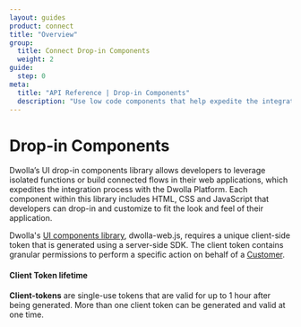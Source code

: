 ```yaml
---
layout: guides
product: connect
title: "Overview"
group:
  title: Connect Drop-in Components
  weight: 2
guide:
  step: 0
meta:
  title: "API Reference | Drop-in Components"
  description: "Use low code components that help expedite the integration process with the Dwolla Platform."
---
```



# Drop-in Components

Dwolla’s UI drop-in components library allows developers to leverage isolated functions or build connected flows in their web applications, which expedites the integration process with the Dwolla Platform. Each component within this library includes HTML, CSS and JavaScript that developers can drop-in and customize to fit the look and feel of their application.

<InlineCTA
  icon={guideIcon}
  text="Check out the step-by-step guide on building with drop-in components."
  href="/guides/drop-ins/"
/>

Dwolla's [UI components library](https://developers.dwolla.com/concepts/drop-in-components), dwolla-web.js, requires a unique client-side token that is generated using a server-side SDK. The client token contains granular permissions to perform a specific action on behalf of a [Customer](https://developers.dwolla.com/api-reference/customers).

#### Client Token lifetime

**Client-tokens** are single-use tokens that are valid for up to 1 hour after being generated. More than one client token can be generated and valid at one time.
